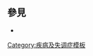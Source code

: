 {{Navbox
 | name = Certain conditions originating in the perinatal period
 | title = 起源於[[产前发育#周期的定义|圍產期]]的某些情況/[[胎兒疾病]]([[ICD-10 第十六章：起源于围产期的某些情况|P]]、[[ICD-9編碼760–779列表：起源於圍產期的某些情況|760–779]])
 | state = {{{state<includeonly>|autocollapse</includeonly>}}}

 | titlestyle = background:Silver
 | groupstyle = background:#BBEEBB;
 | listclass = hlist

 | group1 = 母體因素及<br>妊娠並發症、<br>陣痛及分娩
 | list1 = {{Navbox|child
   | groupstyle = background:#BBEEBB;

   | group1 = {{nobold|''[[胎盤疾病]]:''}}
   | list1 =
* [[前置胎盤]]
* [[胎盤機能不全]]
* [[双胎输血综合征]]

   | group2 = {{nobold|''[[絨毛膜]]/[[羊膜]]:''}}
   | list2 =
* [[絨毛膜羊膜炎]]

   | group3 = {{nobold|''[[脐带]]:''}}
   | list3 =
* [[臍帶脫垂]]
* [[臍帶繞頸]]
* [[單臍動脈]]

 }}

 | group2 = 妊娠和胎兒生長長度
 | list2 =
* [[小於胎齡]]/[[大於胎齡兒|大於胎齡]]
* [[早產]]/[[過期妊娠]]
* [[胎兒宮內生長受限]]

 | group3 = [[產傷 (身體)|產傷]]
 | list3 =
* ''[[頭皮]]''
** [[頭顱血腫]]
** [[髮髻 (醫學術語)|髮髻]]
** [[胎頭水腫]]
** [[帽狀腱膜失血]]
* [[臂叢神經損傷]]
** [[歐勃氏麻痺]]
** [[克隆普克麻痺]]

 | group4 = 系統性
 | list4 = {{Navbox|child
   | groupstyle = background:#BBEEBB;

   | group1style = background:MistyRose;

   | group1 = [[呼吸系统疾病]]
   | list1 =
* [[子宮內缺氧]]
* [[新生儿呼吸窘迫综合征]]
* [[新生兒暫時性呼吸急促]]
* [[胎糞吸入綜合徵]](MAS)
* ''[[胸膜疾病]]''
** [[氣胸]]
** [[縱隔氣腫]]
* [[威爾遜－米其地綜合徵]](肺成熟障礙綜合徵)
* [[支氣管肺發育異常]]

   | group2style = background:MistyRose;

   | group2 = [[心血管疾病]]
   | list2 =
* [[積氣]]
* [[持續性胎兒循環]]

   | group3style = background:MistyRose;

   | group3 = [[出血]]及<br />[[血液病]]
   | list3 =
* [[維生素K缺乏症]]
** [[新生兒出血性疾病]]

* [[新生兒溶血症|HDN]]
** [[新生兒溶血症 (ABO)|ABO]]
** [[新生兒溶血症 (Anti-Kell)|anti-Kell1]]
** [[新生兒溶血症 (Rh c)|Rh c]]
** [[銠病|Rh D]]
** [[新生兒溶血症 (Rh E)|Rh E]]
* [[胎兒水腫]]
* [[胆红素|高膽紅素血症]]
** [[核黃疸]]
** [[新生兒黃疸]]

* [[臍帶帆狀附著]]
* [[腦室內出血]]
** [[胚層出血]]
* [[早產兒貧血]]

   | group4style = background:#fd6;

   | group4 = [[胃腸道疾病]]
   | list4 =
* [[腸梗阻]]
* [[坏死性小肠结肠炎]]
* [[胎糞性腹膜炎]]

   | group5style = background:Linen;

   | group5 = [[表皮系統]]及<br />[[體溫調節]]
   | list5 =
* [[新生兒中毒性紅斑]]
* [[新生兒硬腫症]]

   | group6style = background:LemonChiffon;

   | group6 = [[神經系統疾病]]
   | list6 =
* [[腦室周圍白質軟化]]

   | group7style = background:Linen;

   | group7 = [[肌肉骨骼疾病]]
   | list7 =
* [[灰嬰症候群]]
* ''[[肌張力]]''
** [[張力亢進|肌張力亢進]]
** [[張力低下|肌張力低下]]

 }}

 | group5 = 傳染病
 | group5style = background:PowderBlue;
 | list5 =
* [[垂直傳播感染]]
** [[先天性風疹綜合徵]]
** [[新生兒單純皰疹]]
* [[臍炎]]
* [[新生兒敗血症]]
** [[B組鏈球菌感染]]
* [[新生兒結膜炎]]

 | group6 = 其它情況
 | list6 =
* [[周產期死亡]]
** [[死產]]
** [[嬰兒死亡率]]
* [[新生兒戒斷]]

 | belowstyle = background: transparent; padding: 0px;
 | below = {{Obstetric navs}}

}}<noinclude>
{{collapsible option}}
==參見==
* {{tl|妊娠、分娩及產褥期的病理}}
[[Category:疾病及失调症模板]]
</noinclude>